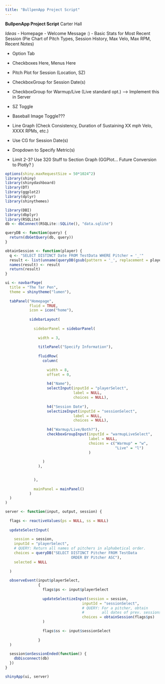 ```yaml
---
title: "BullpenApp Project Script"
---
```


**BullpenApp Project Script** 
Carter Hall 

*Ideas* 
- Homepage 
- Welcome Message :)
- Basic Stats for Most Recent Session
(Pie Chart of Pitch Types, Session History, Max Velo, Max RPM, Recent Notes)

- Option Tab
- Checkboxes Here, Menus Here

- Pitch Plot for Session (Location, SZ)
- CheckboxGroup for Session Date(s)
- CheckboxGroup for Warmup/Live (Live standard opt.) --> Implement this in Server
- SZ Toggle
- Baseball Image Toggle???

- Line Graph (Check Consistency, Duration of Sustaining XX mph Velo, XXXX RPMs, etc.)
- Use CG for Session Date(s)
- Dropdown to Specify Metric(s)
- Limit 2-3? Use 320 Stuff to Section Graph (GGPlot... Future Conversion to Plotly? )


```r
options(shiny.maxRequestSize = 50*1024^2)
library(shiny)
library(shinydashboard)
library(DT)
library(ggplot2)
library(dplyr)
library(shinythemes)
```

```r
library(DBI)
library(dbplyr)
library(RSQLite)
db <- dbConnect(RSQLite::SQLite(), "data.sqlite")

queryDB <- function(query) {
  return(dbGetQuery(db, query))
}

obtainSession <- function(player) {
  q <- "SELECT DISTINCT Date FROM TestData WHERE Pitcher = '_'"
  result <- list(unname(queryDB(gsub(pattern = '_', replacement = player, x = q)))[[1]])
  names(result) <- result
  return(result)
}
```

```r
ui <- navbarPage(
  title = "The Tar Pen",
  theme = shinytheme("lumen"),
  
  tabPanel("Homepage", 
           fluid = TRUE,
           icon = icon("home"),
           
           sidebarLayout(
             
             sidebarPanel = sidebarPanel(
               
               width = 3,
               
               titlePanel("Specify Information"),
               
               fluidRow(
                 column(
                   
                   width = 8,
                   offset = 0,
                   
                   h4("Name"),
                   selectInput(inputId = "playerSelect",
                               label = NULL,
                               choices = NULL),
                   
                   h4("Session Date"),
                   selectizeInput(inputId = "sessionSelect",
                               label = NULL,
                               choices = NULL),
                   
                   h4("Warmup/Live/Both?"),
                   checkboxGroupInput(inputId = "warmupLiveSelect",
                                      label = NULL,
                                      choices = c("Warmup" = "w",
                                                  "Live" = "l")
                                      )
                   
                 )
               ),
               

             ), 
             
             mainPanel = mainPanel()
           )
  )
)
```


```r
server <- function(input, output, session) {
  
  flags <- reactiveValues(ps = NULL, ss = NULL)
  
  updateSelectInput(
    
    session = session,
    inputId = "playerSelect",
    # QUERY: Return all names of pitchers in alphabetical order.
    choices = queryDB("SELECT DISTINCT Pitcher FROM TestData
                              ORDER BY Pitcher ASC"),
    selected = NULL
    
  )
  
  observeEvent(input$playerSelect,
               {
                 flags$ps <- input$playerSelect
                 
                 updateSelectizeInput(session = session,
                                   inputId = "sessionSelect",
                                   # QUERY: For a pitcher, obtain
                                   #        all dates of prev. sessions.
                                   choices = obtainSession(flags$ps)
                 )
                 
                 flags$ss <- input$sessionSelect
                 
               }
  )
  
  session$onSessionEnded(function() {
    dbDisconnect(db)
  })
}
```

```r

shinyApp(ui, server)
```


